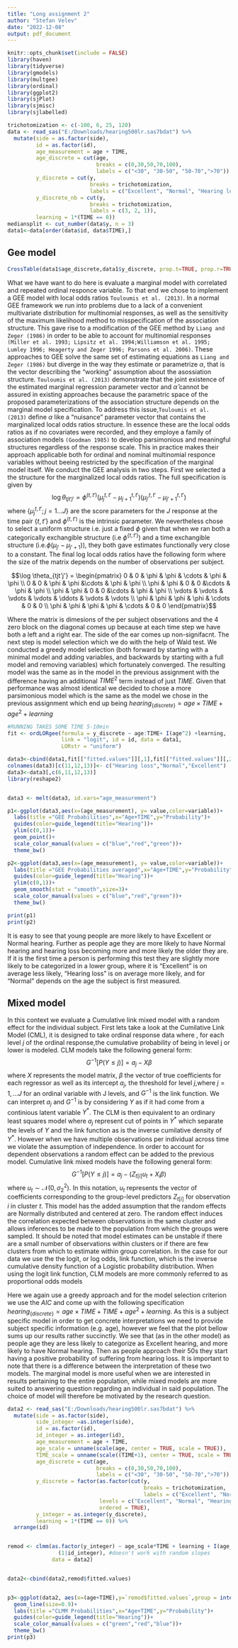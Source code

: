 ---
title: "Long assignment 2"
author: "Stefan Velev"
date: "2022-12-08"
output: pdf_document
---

```{r setup, include=FALSE}
knitr::opts_chunk$set(include = FALSE)
library(haven)
library(tidyverse)
library(gmodels)
library(multgee)
library(ordinal)
library(ggplot2)
library(sjPlot)
library(sjmisc)
library(sjlabelled)

trichotomization <- c(-100, 6, 25, 120)
data <- read_sas("E:/Downloads/hearing500lr.sas7bdat") %>%
  mutate(side = as.factor(side),
         id = as.factor(id),
         age_measurement = age + TIME,
         age_discrete = cut(age,
                            breaks = c(0,30,50,70,100),
                            labels = c("<30", "30-50", "50-70",">70")),
         y_discrete = cut(y,
                          breaks = trichotomization,
                          labels = c("Excellent", "Normal", "Hearing loss")),
         y_discrete_nb = cut(y,
                          breaks = trichotomization,
                          labels = c(3, 2, 1)),
         learning = 1*(TIME == 0))
mediansplit <- cut_number(data$y, n = 3)
data1<-data[order(data$id, data$TIME),]
```

## Gee model

```{r echo=FALSE}
CrossTable(data1$age_discrete,data1$y_discrete, prop.t=TRUE, prop.r=TRUE, prop.c=TRUE)
```

What we have want to do here is evaluate a marginal model with correlated and repeated ordinal responce variable. To that end we chose to implement a GEE model with local odds ratios `Touloumis et al. (2013)`. In a normal GEE framework we run into problems due to a lack of a convenient multivariate distribution for multinomial responses, as well as the sensitivity of the maximum likelihood method to misspecification of the association structure. This gave rise to a modification of the GEE method by `Liang and Zeger (1986)` in order to be able to account for multinomial responses `(Miller et al. 1993; Lipsitz et al. 1994;Williamson et al. 1995; Lumley 1996; Heagerty and Zeger 1996; Parsons et al. 2006)`. These approaches to GEE solve the same set of estimating equations as `Liang and Zeger (1986)` but diverge in the way they estimate or parametrize $\alpha$, that is the vector describing the "working" assumption about the asossiation structure. `Touloumis et al. (2013)` demonstrate that the joint existence of the estimated marginal regression parameter vector and $\hat{\alpha}$ cannot be assured in existing approaches because the parametric space of the proposed parameterizations of the association structure depends on the marginal model specification. To address this issue,`Touloumis et al. (2013)` define $\alpha$ like a “nuisance” parameter vector that contains the marginalized local odds ratios structure. In essence these are the local odds ratios as if no covariates were recorded, and they employe a family of association models `(Goodman 1985)` to develop parsimonious and meaningful structures regardless of the response scale. This in practice makes their approach applicable both for ordinal and nominal multinomial responce variables without beeing restricted by the specification of the marginal model itself. \newline
We conduct the GEE analysis in two steps. First we selected a the structure for the marginalized local odds ratios. The full specification is given by 
$$\log \theta_{tjt'j'}=\phi^{(t,t')}(\mu_{j}^{t,t'}-\mu_{j+1}^{t,t'})(\mu_{j'}^{t,t'}-\mu_{j'+1}^{t,t'})$$ 
where $\{\mu_{j}^{t,t'};j=1\dots J\}$ are the score parameters for the $J$ response at the time pair $\{t,t'\}$ and $\phi^{(t,t')}$ is the intrinsic parameter. We nevertheless chose to select a uniform structure i.e. just a fixed $\phi$ given that when we ran both a categorically exchangible structure (i.e $\phi^{\{t,t'\}}$) and a time exchangible structure (i.e.$\phi(\mu_{j'}-\mu_{j'+1})$), they both gave estimates functionally very close to a constant. The final log local odds ratios have the following form where the size of the matrix depends on the number of observations per subject.

$$\log \theta_{tjt'j'} = 
\begin{pmatrix}
0 & 0 & \phi & \phi & \cdots & \phi & \phi \\
0 & 0 & \phi & \phi &\cdots & \phi & \phi \\
\phi & \phi & 0 & 0 &\cdots & \phi & \phi \\
\phi & \phi & 0 & 0 &\cdots & \phi & \phi \\
\vdots  & \vdots & \vdots & \vdots  & \ddots & \vdots & \vdots  \\
\phi & \phi & \phi & \phi & \cdots &  0 & 0 \\
\phi & \phi & \phi & \phi & \cdots &  0 & 0
\end{pmatrix}$$

Where the matrix is dimesions of the per subject observations and the 4 zero block on the diagonal comes up because at each time step we have both a left and a right ear. The side of the ear comes up non-signifacnt. \newline
The next step is model selection which we do with the help of Wald test. We conducted a greedy model selection (both forward by starting with a minimal model and adding variables, and backwards by starting with a full model and removing variables) which fortunately converged. The resulting model was the same as in the model in the previous assignment with the difference having an additional $TIME^2$ term instead of just $TIME$. Given that performance was almost identical we decided to chose a more parsimonious model which is the same as the model we chose in the previous assignment which end up being $hearing_{\{discrete\}}=age \times TIME +age^2+learning$ 

```{r include=FALSE}
#RUNNING TAKES SOME TIME 5-10min 
fit <- ordLORgee(formula = y_discrete ~ age:TIME+ I(age^2) +learning,
                 link = "logit", id = id, data = data1,
                 LORstr = "uniform")

data3<-cbind(data1,fit[["fitted.values"]][,1],fit[["fitted.values"]][,2],fit[["fitted.values"]][,3])
colnames(data3)[c(11,12,13)]<- c("Hearing loss","Normal","Excellent")
data3<-data3[,c(6,11,12,13)]
library(reshape2)


data3 <- melt(data3, id.vars="age_measurement")


```

```{r}
p1<-ggplot(data3,aes(x=(age_measurement), y= value,color=variable))+
  labs(title ="GEE Probabilities",x="Age+TIME",y="Probability")+
  guides(color=guide_legend(title="Hearing"))+
  ylim(c(0,1))+
  geom_point()+
  scale_color_manual(values = c("blue","red","green"))+
  theme_bw()

p2<-ggplot(data3,aes(x=(age_measurement), y= value,color=variable))+
  labs(title ="GEE Probabilities averaged",x="Age+TIME",y="Probability")+
  guides(color=guide_legend(title="Hearing"))+
  ylim(c(0,1))+
  geom_smooth(stat = "smooth",size=3)+
  scale_color_manual(values = c("blue","red","green"))+
  theme_bw()

print(p1)
print(p2)

```
It is easy to see that young people are more likely to have Excellent or Normal hearing. Further as people age they are more likely to have Normal hearing and hearing loss becoming more and more likely the older they are. If it is the first time a person is performing this test they are slightly more likely to be categorized in a lower group, where it is "Excellent" is on average less likely, "Hearing loss" is on average more likely, and for "Normal" depends on the age the subject is first measured.  

## Mixed model

In this context we evaluate a Cumulative link mixed model with a random effect for the individual subject. First lets take a look at the Cumilative Link Model (CML), it is designed to take ordinal response data where , for each level $j$ of the ordinal response,the cumulative probability of being in level j or lower is modeled. CLM models take the
following general form: 
$$
G^{-1}[P(Y \leq j)]=a_j-X\beta
$$
where $X$ represents the model matrix, $\beta$ the vector of true coefficients for each
regressor as well as its intercept $a_j$,  the threshold for level $j$,where  $j = 1, \dots J$ for an ordinal variable with J levels, and $G^{-1}$ is the link function. We can interpret $a_j$ and $G^{-1}$ is by considering $Y$ as if it had come from a continious latent variable $Y^*$. The CLM is then equivalent to an ordinary least squares model where $a_j$ represent cut of points in $Y^*$ which separate the levels of $Y$ and the link function as is the inverse cumilative density of $Y^*$. However when we have multiple observations per individual across time we violate the assumption of independence. In order to account for dependent observations a random effect can be added to the previous model. Cumulative link mixed models have the following general form:
$$
G^{-1}[P(Y \leq j)]=a_j-(Z_{t[i]}u_t+X_i\beta) 
$$
where $u_t \sim \mathcal{N}(0,\sigma^2_2)$. In this notation, $u_t$ represents the vector of coefficients corresponding to the group-level predictors $Z_{t[i]}$ for observation $i$ in cluster $t$. This model has the added assumption that the random effects are Normally distributed and centered at zero. The random effect induces the correlation expected between observations in the same cluster and allows inferences to be made to the population from which the groups were sampled. It should be noted that model estimates can be unstable if there are a small number of observations within clusters or if there are few clusters from which to estimate within group correlation. In the case for our data we use the the logit, or log odds, link function, which is the inverse cumulative density function of a Logistic probability distribution. When using the logit link function, CLM models are more commonly referred to as proportional odds models \newline

Here we again use a greedy approach and for the model selection criterion we use the $AIC$ and come up with the following specification $hearing_{\{discrete\}}=age \times TIME+ TIME +age^2+learning$. As this is a subject specific model in order to get concrete interpretations we need to provide subject specific information (e.g. age), however we feel that the plot bellow sums up our results rather succinctly. We see that (as in the other model) as people age they are less likely to categorize as Excellent hearing, and more likely to have Normal hearing. Then as people approach their 50s they start having a positive probability of suffering from hearing loss. It is important to note that there is a difference between the interpretation of these two models. The marginal model is more useful when we are interested in results pertaining to the entire population, while mixed models are more suited to answering question regarding an individual in said population. The choice of model will therefore be motivated by the research question.

```{r include=FALSE}
data2 <- read_sas("E:/Downloads/hearing500lr.sas7bdat") %>%
  mutate(side = as.factor(side),
         side_integer =as.integer(side),
         id = as.factor(id),
         id_integer = as.integer(id),
         age_measurement = age + TIME,
         age_scale = unname(scale(age, center = TRUE, scale = TRUE)),
         TIME_scale = unname(scale((TIME+1), center = TRUE, scale = TRUE)),
         age_discrete = cut(age,
                            breaks = c(0,30,50,70,100),
                            labels = c("<30", "30-50", "50-70",">70")),
         y_discrete = factor(as.factor(cut(y,
                                           breaks = trichotomization,
                                           labels = c("Excellent", "Normal", "Hearing loss"))),
                             levels = c("Excellent", "Normal", "Hearing loss"),
                             ordered = TRUE),
         y_integer = as.integer(y_discrete),
         learning = 1*(TIME == 0)) %>%
  arrange(id)


remod <- clmm(as.factor(y_integer) ~ age_scale*TIME + learning + I(age_scale^2) +
                (1|id_integer), #doesn't work with random slopes
              data = data2)


data2<-cbind(data2,remod$fitted.values)



```

```{r}
p3<-ggplot(data2, aes(x=(age+TIME),y=`remod$fitted.values`,group = interaction(y_discrete, id),color=y_discrete))+
  geom_line(size=0.9)+
  labs(title ="CLMM Probabilities",x="Age+TIME",y="Probability")+
  guides(color=guide_legend(title="Hearing"))+
  scale_color_manual(values = c("green","red","blue"))+
  theme_bw()
print(p3)
```
